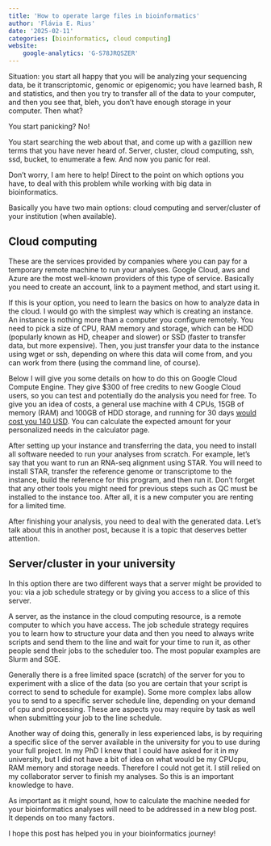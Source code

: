 ```yaml
---
title: 'How to operate large files in bioinformatics'
author: 'Flávia E. Rius'
date: '2025-02-11'
categories: [bioinformatics, cloud computing]
website:
    google-analytics: 'G-S78JRQSZER'
---
```


Situation: you start all happy that you will be analyzing your sequencing data, be it transcriptomic, genomic or epigenomic; you have learned bash, R and statistics, and then you try to transfer all of the data to your computer, and then you see that, bleh, you don’t have enough storage in your computer. Then what?

You start panicking? No!

You start searching the web about that, and come up with a gazillion new terms that you have never heard of. Server, cluster, cloud computing, ssh, ssd, bucket, to enumerate a few. And now you panic for real.

Don’t worry, I am here to help! Direct to the point on which options you have, to deal with this problem while working with big data in bioinformatics.

Basically you have two main options: cloud computing and server/cluster of your institution (when available).

## Cloud computing 
These are the services provided by companies where you can pay for a temporary remote machine to run your analyses. Google Cloud, aws and Azure are the most well-known providers of this type of service. Basically you need to create an account, link to a payment method, and start using it. 

If this is your option, you need to learn the basics on how to analyze data in the cloud. I would go with the simplest way which is creating an instance. An instance is nothing more than a computer you configure remotely. You need to pick a size of CPU, RAM memory and storage, which can be HDD (popularly known as HD, cheaper and slower) or SSD (faster to transfer data, but more expensive). Then, you just transfer your data to the instance using wget or ssh, depending on where this data will come from, and you can work from there (using the command line, of course). 

Below I will give you some details on how to do this on Google Cloud Compute Engine.
They give $300 of free credits to new Google Cloud users, so you can test and potentially do the analysis you need for free. To give you an idea of costs, a general use machine with 4 CPUs, 15GB of memory (RAM) and 100GB of HDD storage, and running for 30 days [would cost you 140 USD](https://cloud.google.com/products/calculator?dl=CiRjMzE2MjBkMC0yZjk0LTQ2MTItYjk5Mi0zODU3Y2NkMjAyMDkQCBokMkM4Qjg5MzUtMzMyMy00MTgyLTg3QkYtQTQ2RDRDRkE3MDM1). You can calculate the expected amount for your personalized needs in the calculator page. 

After setting up your instance and transferring the data, you need to install all software needed to run your analyses from scratch. For example, let’s say that you want to run an RNA-seq alignment using STAR. You will need to install STAR, transfer the reference genome or transcriptome to the instance, build the reference for this program, and then run it. Don’t forget that any other tools you might need for previous steps such as QC must be installed to the instance too. After all, it is a new computer you are renting for a limited time. 

After finishing your analysis, you need to deal with the generated data. Let’s talk about this in another post, because it is a topic that deserves better attention. 


## Server/cluster in your university
In this option there are two different ways that a server might be provided to you: via a job schedule strategy or by giving you access to a slice of this server. 

A server, as the instance in the cloud computing resource, is a remote computer to which you have access. The job schedule strategy requires you to learn how to structure your data and then you need to always write scripts and send them to the line and wait for your time to run it, as other people send their jobs to the scheduler too. The most popular examples are Slurm and SGE. 

Generally there is a free limited space (scratch) of the server for you to experiment with a slice of the data (so you are certain that your script is correct to send to schedule for example). Some more complex labs allow you to send to a specific server schedule line, depending on your demand of cpu and processing. These are aspects you may require by task as well when submitting your job to the line schedule.

Another way of doing this, generally in less experienced labs, is by requiring a specific slice of the server available in the university for you to use during your full project. In my PhD I knew that I could have asked for it in my university, but I did not have a bit of idea on what would be my CPUcpu, RAM memory and storage needs. Therefore I could not get it. I still relied on my collaborator server to finish my analyses. So this is an important knowledge to have.

As important as it might sound, how to calculate the machine needed for your bioinformatics analyses will need to be addressed in a new blog post. It depends on too many factors.  

I hope this post has helped you in your bioinformatics journey!
